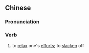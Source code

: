 ==Chinese==
{{zh-forms|s=松劲}}

===Pronunciation===
{{zh-pron
|m=sōngjìn
|c=sung1 ging6
|mn=song-kèng
|cat=v
}}

===Verb===
{{zh-verb}}

# to [[relax]] one's [[effort]]s; to [[slacken]] off